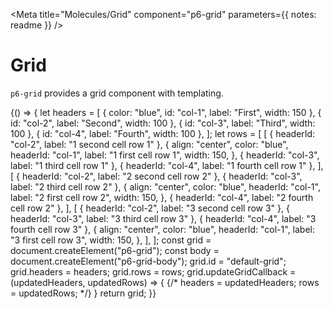 
<Meta
  title="Molecules/Grid"
  component="p6-grid"
  parameters={{ notes: readme }}
/>

# Grid

`p6-grid` provides a grid component with templating.

<Preview>
  <Story name="Default" height="300px">
    {() => {
      let headers = [
        { color: "blue", id: "col-1", label: "First", width: 150 },
        { id: "col-2", label: "Second", width: 100 },
        { id: "col-3", label: "Third", width: 100 },
        { id: "col-4", label: "Fourth", width: 100 },
      ];
      let rows = [
        [
          { headerId: "col-2", label: "1 second cell row 1" },
          {
            align: "center",
            color: "blue",
            headerId: "col-1",
            label: "1 first cell row 1",
            width: 150,
          },
          { headerId: "col-3", label: "1 third cell row 1" },
          { headerId: "col-4", label: "1 fourth cell row 1" },
        ],
        [
          { headerId: "col-2", label: "2 second cell row 2" },
          { headerId: "col-3", label: "2 third cell row 2" },
          {
            align: "center",
            color: "blue",
            headerId: "col-1",
            label: "2 first cell row 2",
            width: 150,
          },
          { headerId: "col-4", label: "2 fourth cell row 2" },
        ],
        [
          { headerId: "col-2", label: "3 second cell row 3" },
          { headerId: "col-3", label: "3 third cell row 3" },
          { headerId: "col-4", label: "3 fourth cell row 3" },
          {
            align: "center",
            color: "blue",
            headerId: "col-1",
            label: "3 first cell row 3",
            width: 150,
          },
        ],
      ];
      const grid = document.createElement("p6-grid");
      const body = document.createElement("p6-grid-body");
      grid.id = "default-grid";
      grid.headers = headers;
      grid.rows = rows;
      grid.updateGridCallback = (updatedHeaders, updatedRows) => {
        {/* headers = updatedHeaders;
        rows = updatedRows; */}
      }
      return grid;
    }}
  </Story>
</Preview>
